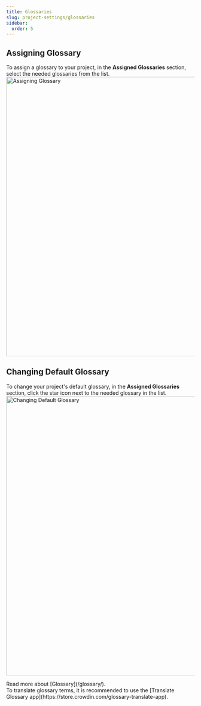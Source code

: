 ```yaml
---
title: Glossaries
slug: project-settings/glossaries
sidebar:
  order: 5
---
```



## Assigning Glossary

To assign a glossary to your project, in the **Assigned Glossaries** section, select the needed glossaries from the list. <Image src={assigning} alt="Assigning Glossary" width="744px" />

## Changing Default Glossary

To change your project's default glossary, in the **Assigned Glossaries** section, click the star icon next to the needed glossary in the list. <Image src={changingDefaultGlossary} alt="Changing Default Glossary" width="744px" />

<ReadMore>
  Read more about [Glossary](/glossary/).
</ReadMore>

<Aside type="tip">
  To translate glossary terms, it is recommended to use the [Translate Glossary app](https://store.crowdin.com/glossary-translate-app).
</Aside>